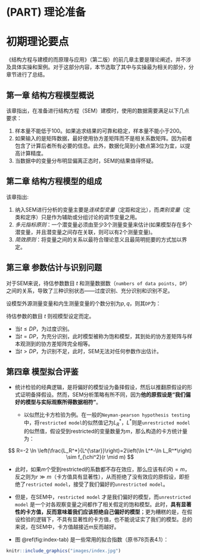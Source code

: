 # (PART) 理论准备 {-}

# 初期理论要点 

《结构方程与建模的而原理与应用》（第二版）的前几章主要是理论阐述，并不涉及具体实操和案例。对于这部分内容，本节选取了其中与实操最为相关的部分，分章节进行了总结。

## 第一章 结构方程模型概说

该章指出，在准备进行结构方程（SEM）建模时，使用的数据需要满足以下几点要求：

1. 样本量不能低于$100$。如果追求结果的可靠和稳定，样本量不能小于$200$。
2. 如果输入的是矩阵数据，最好使用协方差矩阵而不是相关系数矩阵。因为前者包含了计算后者所有必要的信息。此外，数据化简到小数点第$3$位为宜，以提高计算精度。
3. 当数据中的变量分布明显偏离正态时，SEM的结果值得怀疑。

## 第二章 结构方程模型的组成

该章指出:

1. 纳入SEM进行分析的变量主要是*连续型变量*（定距和定比），而*类别变量*（定类和定序）只是作为辅助或分组讨论的调节变量之用。
2. *多元指标原则*：一个潜变量必须由至少$3$个测量变量来估计(如果模型存在多个潜变量，并且潜变量之间存在关联，则可以有$2$个测量变量)。
3. *简效原则*：将变量之间的关系以最符合理论意义且最简明扼要的方式加以界定。

## 第三章 参数估计与识别问题

对于SEM来说，待估参数数目 $t$ 和测量数据数（`numbers of data points, DP`）之间的关系，导致了三种识别状态——过度识别、充分识别和识别不足。

设模型外源测量变量和内生测量变量的个数分别为$p, q$，则其`DP`为：


\begin{equation} 
  DP = \dfrac{(p + q)(p + q + 1)}{2}
  (\#eq:dp)
\end{equation} 



待估参数的数目 $t$ 则视模型设定而定。

- 当$t \leq DP$，为过度识别。
- 当$t = DP$，为充分识别，此时模型被称为饱和模型，其到处的协方差矩阵与样本观测到的协方差矩阵完全相等。
- 当$t > DP$，为识别不足，此时，SEM无法对任何参数作出估计。


## 第四章 模型拟合评鉴 {#index-explanations}

- 统计检验的经典逻辑，是将偏好的模型设为备择假设，然后以推翻原假设的形式证明备择假设。然而，SEM分析策略有所不同，因为**他的原假设是“我们偏好的模型与实际观察所得数据相符”**。

  - 以似然比卡方检验为例。在一般的`Neyman-pearson hypothesis testing`中，将`restricted model`的似然值记为$L_R^*$，$L^*$则是`unrestricted model`的似然值，假设受到restricted的变量数量为$m$，那么构造的卡方统计量为：
  
$$
  R=-2 \ln \left(\frac{L_R^*}{L^{\star}}\right)=2\left(\ln L^*-\ln L_R^*\right) \sim f_{\chi^2}(r \mid m)
$$

  - 此时，如果$m$个受到restricted的系数都不存在效应，那么应该有$E(R)=m$，反之则为$r \gg m$（卡方值具有显著性），从而拒绝了没有效应的原假设，即拒绝了`restricted model`，接受了我们偏好的`unrestricted model`。
  - 但是，在SEM中，`restricted model` 才是我们偏好的模型，而`unrestricted model` 是一个对各观察变量之间都作了相关假定的饱和模型。此时，**具有显著性的卡方值，反而意味着我们应该拒绝自己偏好的模型**；更为糟糕的是，在假设检验的逻辑下，不具有显著性的卡方值，也不能说证实了我们的模型。总的来说，在SEM中，卡方值越接近$m$反而越好。


- 图 \@ref(fig:index-tab) 是一些常用的拟合指数（原书78页表4.1）：

```r
knitr::include_graphics("images/index.jpg")
```









